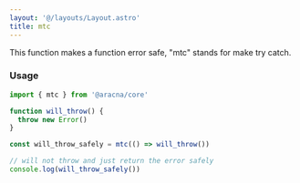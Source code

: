 ```yaml
---
layout: '@/layouts/Layout.astro'
title: mtc
---
```


This function makes a function error safe, "mtc" stands for make try catch.

### Usage

```ts
import { mtc } from '@aracna/core'

function will_throw() {
  throw new Error()
}

const will_throw_safely = mtc(() => will_throw())

// will not throw and just return the error safely
console.log(will_throw_safely())
```
